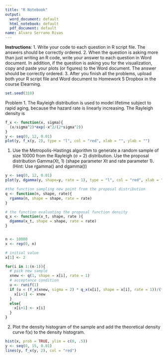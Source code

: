 ```yaml
---
title: "R Notebook"
output:
  word_document: default
  html_notebook: default
  pdf_document: default
name: Alvaro Serrano Rivas
---
```


**Instructions**:
1. Write your code to each question in R script file. The answers should be correctly ordered.
2. When the question is asking more than just writing an R code, write your answer to each question in Word document. In addition, if the question is asking you for the visualization, copy and paste your plots (or figures) to the Word document. The answer should be correctly ordered.
3. After you finish all the problems, upload both your R script file and Word document to Homework 5 Dropbox in the course Elearning.

```r
set.seed(318)
```

Problem 1. The Rayleigh distribution is used to model lifetime subject to rapid aging, because the hazard rate is linearly increasing. The Rayleigh density is

```r
f_x <- function(x, sigma){
  (x/sigma^2)*exp(-x^2/(2*sigma^2))
}
y <- seq(0, 12, 0.01)
plot(y, f_x(y, 2), type = "l", col = "red", xlab = "", ylab = "")
```


1. Use the Metropolis-Hastings algorithm to generate a random sample of size 10000 from the Rayleigh (σ = 2) distribution. Use the proposal distribution Gamma(Xt, 1) (shape parameter Xt and rate parameter 1). (Hint: Use rgamma() and dgamma())

```r
y <- seq(0, 12, 0.01)
plot(y, dgamma(y, shape=y, rate = 1), type = "l", col = "red", xlab = "", ylab = "")

```
```r
#the function sampling new point from the proposal distribution
q <- function(n, shape, rate){
  rgamma(n, shape = shape, rate = rate)
}

# the function evaluating the proposal function density
q_x <- function(x_t, shape, rate ){
  dgamma(x_t, shape = shape, rate = rate)
}


n <- 10000
x <- rep(0, n)

# initial value
x[1] <- 2

for(i in 1:(n-1)){
  # pick new sample
  xnew <- q(1, shape = x[i], rate = 1)
  # acceptance condition
  u <- runif(1)
  if (u < (f_x(xnew, sigma = 2) * q_x(x[i], shape = x[i], rate = 1))/(f_x(x[i], sigma = 2)*q_x(xnew, shape = xnew, rate = 1))){
    x[i+1] <- xnew
  }
  else{
    x[i+1] <- x[i]
  }
}

```


2. Plot the density histogram of the sample and add the theoretical density curve f(x) to
the density histogram.

```r
hist(x, prob = TRUE, ylim = c(0, .5))
y <- seq(0, 15, 0.01)
lines(y, f_x(y, 2), col = "red")
```

